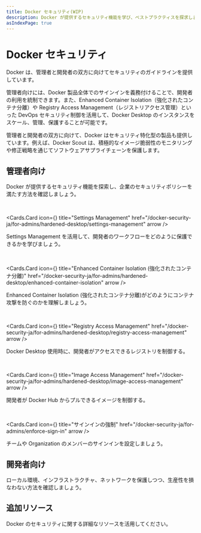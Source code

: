 ```yaml
---
title: Docker セキュリティ(WIP)
description: Docker が提供するセキュリティ機能を学び、ベストプラクティスを探求しましょう。
asIndexPage: true
---
```



# Docker セキュリティ

Docker は、管理者と開発者の双方に向けてセキュリティのガイドラインを提供しています。

管理者向けには、Docker 製品全体でのサインインを義務付けることで、開発者の利用を統制できます。また、Enhanced Container Isolation（強化されたコンテナ分離）や Registry Access Management（レジストリアクセス管理）といった DevOps セキュリティ制御を活用して、Docker Desktop のインスタンスをスケール、管理、保護することが可能です。

管理者と開発者の双方に向けて、Docker はセキュリティ特化型の製品も提供しています。例えば、Docker Scout は、積極的なイメージ脆弱性のモニタリングや修正戦略を通じてソフトウェアサプライチェーンを保護します。

## 管理者向け

Docker が提供するセキュリティ機能を探索し、企業のセキュリティポリシーを満たす方法を確認しましょう。

<br />

<Cards.Card
  icon={<GoShieldLock />}
  title="Settings Management"
  href="/docker-security-ja/for-admins/hardened-desktop/settings-management"
  arrow
/>

Settings Management を活用して、開発者のワークフローをどのように保護できるかを学びましょう。

<br />

<Cards.Card
  icon={<MdSecurity />}
  title="Enhanced Container Isolation (強化されたコンテナ分離)"
  href="/docker-security-ja/for-admins/hardened-desktop/enhanced-container-isolation"
  arrow
/>

Enhanced Container Isolation (強化されたコンテナ分離)がどのようにコンテナ攻撃を防ぐのかを理解しましょう。

<br />

<Cards.Card
  icon={<RiArchiveStackFill />}
  title="Registry Access Management"
  href="/docker-security-ja/for-admins/hardened-desktop/registry-access-management"
  arrow
/>

Docker Desktop 使用時に、開発者がアクセスできるレジストリを制御する。

<br />

<Cards.Card
  icon={<MdPhotoLibrary />}
  title="Image Access Management"
  href="/docker-security-ja/for-admins/hardened-desktop/image-access-management"
  arrow
/>

開発者が Docker Hub からプルできるイメージを制御する。

<br />

<Cards.Card
  icon={<GoPasskeyFill />}
  title="サインインの強制"
  href="/docker-security-ja/for-admins/enforce-sign-in"
  arrow
/>

チームや Organization のメンバーのサインインを設定しましょう。

## 開発者向け

ローカル環境、インフラストラクチャ、ネットワークを保護しつつ、生産性を損なわない方法を確認しましょう。

## 追加リソース

Docker のセキュリティに関する詳細なリソースを活用してください。

